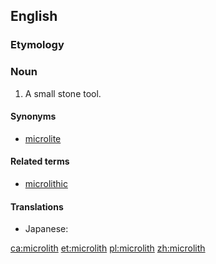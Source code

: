 ==English==

===Etymology===
{{confix|micro|lith|lang=en}}

{{wikipedia}}
===Noun===
{{en-noun}}

# {{lb|en|archaeology}} A small stone tool.

====Synonyms====
* [[microlite]]

====Related terms====
* [[microlithic]]

====Translations====
{{trans-top|small stone tool}}
* Japanese: {{t|ja|細石器|tr=さいせっき, saisekki|sc=Jpan}}
{{trans-mid}}
{{trans-bottom}}

[[ca:microlith]]
[[et:microlith]]
[[pl:microlith]]
[[zh:microlith]]